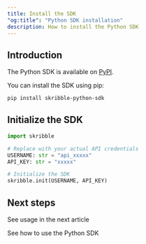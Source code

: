 ```yaml
---
title: Install the SDK
"og:title": "Python SDK installation"
description: How to install the Python SDK
---
```


## Introduction

The Python SDK is available on [PyPI](https://pypi.org/project/skribble-python-sdk/).

You can install the SDK using pip:

```bash
pip install skribble-python-sdk
```

## Initialize the SDK

```python
import skribble

# Replace with your actual API credentials
USERNAME: str = "api_xxxxx"
API_KEY: str = "xxxxx"

# Initialize the SDK
skribble.init(USERNAME, API_KEY)
```

## Next steps

See usage in the next article

<Card title="Usage" icon="python" href="usage">
    See how to use the Python SDK
</Card>

